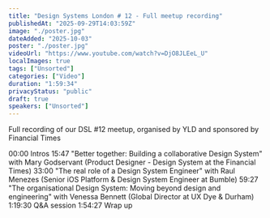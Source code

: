 ```yaml
---
title: "Design Systems London # 12 - Full meetup recording"
publishedAt: "2025-09-29T14:03:59Z"
image: "./poster.jpg"
dateAdded: "2025-10-03"
poster: "./poster.jpg"
videoUrl: "https://www.youtube.com/watch?v=DjO8JLEeL_U"
localImages: true
tags: ["Unsorted"]
categories: ["Video"]
duration: "1:59:34"
privacyStatus: "public"
draft: true
speakers: ["Unsorted"]
---
```

Full recording of our DSL #12 meetup, organised by YLD and sponsored by Financial Times

00:00 Intros
15:47 "Better together: Building a collaborative Design System" with Mary Godservant (Product Designer - Design System at the Financial Times)
33:00 "The real role of a Design System Engineer" with Raul Menezes (Senior iOS Platform & Design System Engineer at Bumble)
59:27 "The organisational Design System: Moving beyond design and engineering" with Venessa Bennett (Global Director at UX Dye & Durham)
1:19:30 Q&A session
1:54:27 Wrap up
